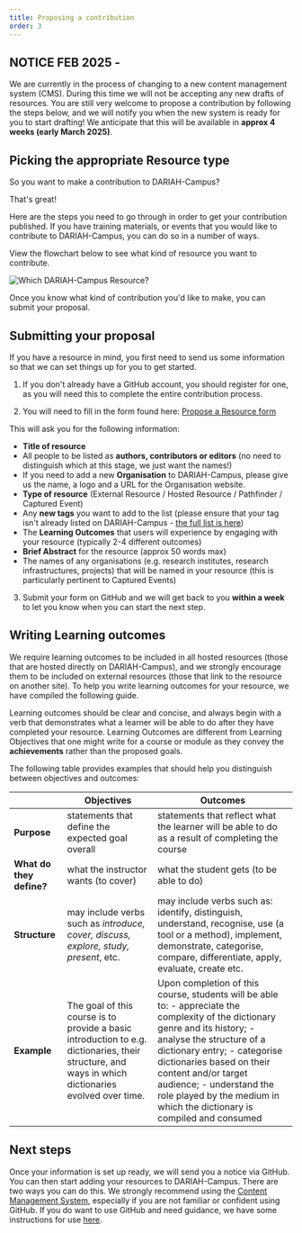 ```yaml
---
title: Proposing a contribution
order: 3
---
```


## NOTICE FEB 2025 -
We are currently in the process of changing to a new content management system (CMS).  During this time we will not be accepting any new drafts of resources.  You are still very welcome to propose a contribution by following the steps below, and we will notify you when the new system is ready for you to start drafting!  We anticipate that this will be available in **approx 4 weeks (early March 2025)**.


## Picking the appropriate Resource type

So you want to make a contribution to DARIAH-Campus?

That's great!

Here are the steps you need to go through in order to get your contribution published. If you have training materials, or events that you would like to contribute to DARIAH-Campus, you can do so in a number of ways.

View the flowchart below to see what kind of resource you want to contribute.

![Which DARIAH-Campus Resource?](images/DC_Which_DARIAH-Campus_Resource.png)

Once you know what kind of contribution you'd like to make, you can submit your proposal.

## Submitting your proposal

If you have a resource in mind, you first need to send us some information so that we can set things up for you to get started.

1. If you don't already have a GitHub account, you should register for one, as you will need this to complete the entire contribution process.

2. You will need to fill in the form found here: [Propose a Resource form](https://github.com/DARIAH-ERIC/dariah-campus/issues/new?assignees=ttasovac%2CVickyGarnett&labels=new+resource&template=propose_resource.yml&title=%5Bnew+resource%5D%3A+)

This will ask you for the following information:

- **Title of resource**
- All people to be listed as **authors, contributors or editors** (no need to distinguish which at this stage, we just want the names!)
- If you need to add a new **Organisation** to DARIAH-Campus, please give us the name, a logo and a URL for the Organisation website.
- **Type of resource** (External Resource / Hosted Resource / Pathfinder / Captured Event)
- Any **new tags** you want to add to the list (please ensure that your tag isn't already listed on DARIAH-Campus - [the full list is here](/tags))
- The **Learning Outcomes** that users will experience by engaging with your resource (typically 2-4 different outcomes)
- **Brief Abstract** for the resource (approx 50 words max)
- The names of any organisations (e.g. research institutes, research infrastructures, projects) that will be named in your resource (this is particularly pertinent to Captured Events)

3. Submit your form on GitHub and we will get back to you **within a week** to let you know when you can start the next step.

## Writing Learning outcomes

We require learning outcomes to be included in all hosted resources (those that are hosted directly on DARIAH-Campus), and we strongly encourage them to be included on external resources (those that link to the resource on another site). To help you write learning outcomes for your resource, we have compiled the following guide.

Learning outcomes should be clear and concise, and always begin with a verb that demonstrates what a learner will be able to do after they have completed your resource. Learning Outcomes are different from Learning Objectives that one might write for a course or module as they convey the **achievements** rather than the proposed goals.

The following table provides examples that should help you distinguish between objectives and outcomes:

|  | **Objectives** | **Outcomes** |
| --- | --- | --- |
| **Purpose** | statements that define the expected goal overall | statements that reflect what the learner will be able to do as a result of completing the course |
| **What do they define?** | what the instructor wants (to cover) | what the student gets (to be able to do) |
| **Structure** | may include verbs such as _introduce, cover, discuss, explore, study, present_, etc. | may include verbs such as: identify, distinguish, understand, recognise, use (a tool or a method), implement, demonstrate, categorise, compare, differentiate, apply, evaluate, create etc. |
| **Example** | The goal of this course is to provide a basic introduction to e.g. dictionaries, their structure, and ways in which dictionaries evolved over time. | Upon completion of this course, students will be able to: - appreciate the complexity of the dictionary genre and its history; - analyse the structure of a dictionary entry; - categorise dictionaries based on their content and/or target audience; - understand the role played by the medium in which the dictionary is compiled and consumed |

## Next steps

Once your information is set up ready, we will send you a notice via GitHub. You can then start adding your resources to DARIAH-Campus. There are two ways you can do this. We strongly recommend using the [Content Management System](/docs/using-the-content-management-system), especially if you are not familiar or confident using GitHub. If you do want to use GitHub and need guidance, we have some instructions for use [here](/docs/using-github-directly).
